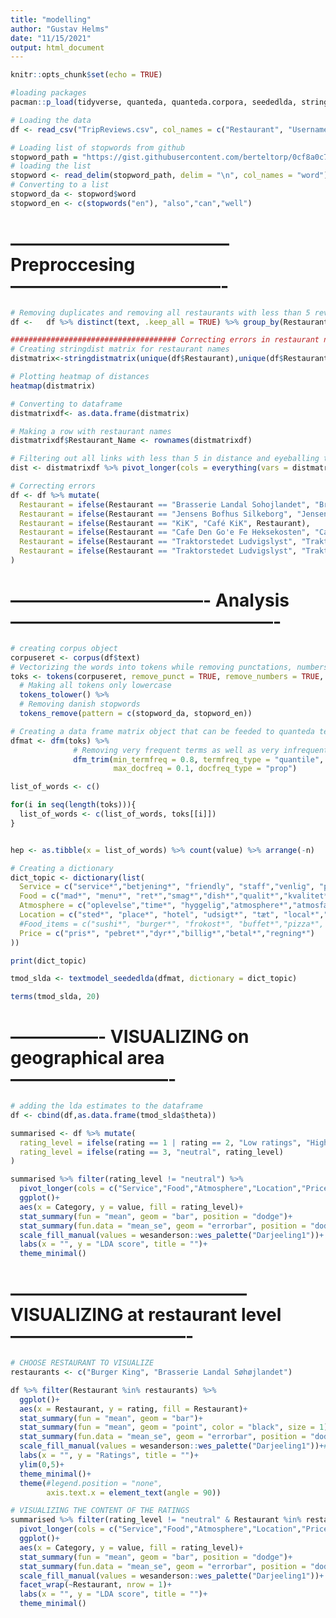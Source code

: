 ```yaml
---
title: "modelling"
author: "Gustav Helms"
date: "11/15/2021"
output: html_document
---
```


```r
knitr::opts_chunk$set(echo = TRUE)
```

```r
#loading packages
pacman::p_load(tidyverse, quanteda, quanteda.corpora, seededlda, stringdist, stopwords)
```

```r
# Loading the data
df <- read_csv("TripReviews.csv", col_names = c("Restaurant", "Username", "ratingDate", "text", "rating"))

# Loading list of stopwords from github
stopword_path = "https://gist.githubusercontent.com/berteltorp/0cf8a0c7afea7f25ed754f24cfc2467b/raw/305d8e3930cc419e909d49d4b489c9773f75b2d6/stopord.txt"
# loading the list
stopword <- read_delim(stopword_path, delim = "\n", col_names = "word")
# Converting to a list
stopword_da <- stopword$word
stopword_en <- c(stopwords("en"), "also","can","well")
```


# -------------------------------------- Preproccesing -------------------------------------

```r
# Removing duplicates and removing all restaurants with less than 5 reviews
df <-   df %>% distinct(text, .keep_all = TRUE) %>% group_by(Restaurant) %>% filter(n() >= 5)
```

```r
##################################### Correcting errors in restaurant names ############################
# Creating stringdist matrix for restaurant names
distmatrix<-stringdistmatrix(unique(df$Restaurant),unique(df$Restaurant), useNames=TRUE ,method = "osa")

# Plotting heatmap of distances
heatmap(distmatrix)
```
```r
# Converting to dataframe
distmatrixdf<- as.data.frame(distmatrix)

# Making a row with restaurant names
distmatrixdf$Restaurant_Name <- rownames(distmatrixdf)

# Filtering out all links with less than 5 in distance and eyeballing the results to decide what links to merge
dist <- distmatrixdf %>% pivot_longer(cols = everything(vars = distmatrixdf$Restaurant_Name)) %>% filter(value <= 5 & value != 0)

# Correcting errors
df <- df %>% mutate(
  Restaurant = ifelse(Restaurant == "Brasserie Landal Sohojlandet", "Brasserie Landal Søhøjlandet", Restaurant),
  Restaurant = ifelse(Restaurant == "Jensens Bofhus Silkeborg", "Jensens Bøfhus Silkeborg", Restaurant),
  Restaurant = ifelse(Restaurant == "KiK", "Café KiK", Restaurant),
  Restaurant = ifelse(Restaurant == "Cafe Den Go'e Fe Heksekosten", "Café Den Go'e Fe Heksekosten", Restaurant),
  Restaurant = ifelse(Restaurant == "Traktorstedet Ludvigslyst", "Traktørstedet Ludvigslyst", Restaurant),
  Restaurant = ifelse(Restaurant == "Traktorstedet Ludvigslyst", "Traktørstedet Ludvigslyst", Restaurant)
)
```

# ---------------------------------- Analysis ----------------------------------------------
```r
# creating corpus object
corpuseret <- corpus(df$text)
# Vectorizing the words into tokens while removing punctations, numbers and other symbols
toks <- tokens(corpuseret, remove_punct = TRUE, remove_numbers = TRUE, remove_symbol = TRUE) %>% 
  # Making all tokens only lowercase
  tokens_tolower() %>% 
  # Removing danish stopwords
  tokens_remove(pattern = c(stopword_da, stopword_en))

# Creating a data frame matrix object that can be feeded to quanteda textmodels
dfmat <- dfm(toks) %>% 
              # Removing very frequent terms as well as very infrequent terms
              dfm_trim(min_termfreq = 0.8, termfreq_type = "quantile",
                       max_docfreq = 0.1, docfreq_type = "prop")

```

```r
list_of_words <- c()

for(i in seq(length(toks))){
  list_of_words <- c(list_of_words, toks[[i]])
}


hep <- as.tibble(x = list_of_words) %>% count(value) %>% arrange(-n)
```


```r
# Creating a dictionary
dict_topic <- dictionary(list(
  Service = c("service*","betjening*", "friendly", "staff","venlig", "personale*", "qualit*","kvalitet*", "personale*", "tjener*"),
  Food = c("mad*", "menu*", "ret*","smag*","dish*","qualit*","kvalitet*"),
  Atmosphere = c("oplevelse","time*", "hyggelig","atmosphere*","atmosfære*","stemning*", "cozy*"),
  Location = c("sted*", "place*", "hotel", "udsigt*", "tæt", "local*","lokal*"),
  #Food_items = c("sushi*", "burger*", "frokost*", "buffet*","pizza*", "coffee*", "brød*","vin*","dish*", "dinner*", "sandwich*", "lunch", "kaffe", "stjerneskud*", "tilbehør"),
  Price = c("pris*", "pebret*","dyr*","billig*","betal*","regning*")
))

print(dict_topic)
```

```r
tmod_slda <- textmodel_seededlda(dfmat, dictionary = dict_topic)

terms(tmod_slda, 20)
```
# ---------------- VISUALIZING on geographical area ----------------------------
```r
# adding the lda estimates to the dataframe
df <- cbind(df,as.data.frame(tmod_slda$theta)) 

summarised <- df %>% mutate(
  rating_level = ifelse(rating == 1 | rating == 2, "Low ratings", "High ratings"),
  rating_level = ifelse(rating == 3, "neutral", rating_level)
) 

summarised %>% filter(rating_level != "neutral") %>% 
  pivot_longer(cols = c("Service","Food","Atmosphere","Location","Price"), names_to = "Category") %>%
  ggplot()+
  aes(x = Category, y = value, fill = rating_level)+
  stat_summary(fun = "mean", geom = "bar", position = "dodge")+
  stat_summary(fun.data = "mean_se", geom = "errorbar", position = "dodge", size = 0.3)+
  scale_fill_manual(values = wesanderson::wes_palette("Darjeeling1"))+
  labs(x = "", y = "LDA score", title = "")+
  theme_minimal()

```
# ----------------------------------------- VISUALIZING at restaurant level -------------------------------

```r
# CHOOSE RESTAURANT TO VISUALIZE
restaurants <- c("Burger King", "Brasserie Landal Søhøjlandet")

df %>% filter(Restaurant %in% restaurants) %>% 
  ggplot()+
  aes(x = Restaurant, y = rating, fill = Restaurant)+
  stat_summary(fun = "mean", geom = "bar")+
  stat_summary(fun = "mean", geom = "point", color = "black", size = 1)+
  stat_summary(fun.data = "mean_se", geom = "errorbar", position = "dodge", size = 0.3)+
  scale_fill_manual(values = wesanderson::wes_palette("Darjeeling1"))+#, n = 82, type = "continuous"))+
  labs(x = "", y = "Ratings", title = "")+
  ylim(0,5)+
  theme_minimal()+
  theme(#legend.position = "none", 
        axis.text.x = element_text(angle = 90))
```

```r
# VISUALIZING THE CONTENT OF THE RATINGS
summarised %>% filter(rating_level != "neutral" & Restaurant %in% restaurants) %>% 
  pivot_longer(cols = c("Service","Food","Atmosphere","Location","Price"), names_to = "Category") %>%
  ggplot()+
  aes(x = Category, y = value, fill = rating_level)+
  stat_summary(fun = "mean", geom = "bar", position = "dodge")+
  stat_summary(fun.data = "mean_se", geom = "errorbar", position = "dodge", size = 0.3)+
  scale_fill_manual(values = wesanderson::wes_palette("Darjeeling1"))+
  facet_wrap(~Restaurant, nrow = 1)+
  labs(x = "", y = "LDA score", title = "")+
  theme_minimal()

```








